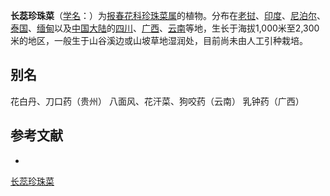 {{Speciesbox
| name = 长蕊珍珠菜
| status = 
| status_system = 
| image =
| genus = Lysimachia
| species = lobelioides
| authority = Wall.
}}

'''长蕊珍珠菜'''（[[学名|学名]]：{{lang|la|''Lysimachia lobelioides''}}）为[[报春花科|报春花科]][[珍珠菜属|珍珠菜属]]的植物。分布在[[老挝|老挝]]、[[印度|印度]]、[[尼泊尔|尼泊尔]]、[[泰国|泰国]]、[[缅甸|缅甸]]以及[[中国大陆|中国大陆]]的[[四川|四川]]、[[广西|广西]]、[[云南|云南]]等地，生长于海拔1,000米至2,300米的地区，一般生于山谷溪边或山坡草地湿润处，目前尚未由人工引种栽培。

== 别名 ==
花白丹、刀口药（贵州） 八面风、花汗菜、狗咬药（云南） 乳钟药（广西）

== 参考文献 ==
<div class="references-small">
* {{cite web| url =http://www.bioinfo.cn/db05/KmzwSpecies.php?action=view&id=17592| title =长蕊珍珠菜| work =《中国高等植物数据库全库》| publisher =中国科学院微生物研究所| author =昆明植物研究所| accessdate =2009-02-25| deadurl =yes| archiveurl =https://web.archive.org/web/20160305093646/http://www.bioinfo.cn/db05/KmzwSpecies.php?action=view&id=17592| archivedate =2016-03-05}}
</div>
{{Taxonbar|from=Q15228285}}

[[Category:珍珠菜属|长蕊珍珠菜]]


{{植物小作品}}